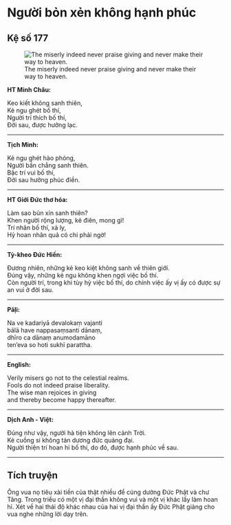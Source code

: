 # Người bỏn xẻn không hạnh phúc {- #nguoi-bon-xen-khong-hanh-phuc}

## Kệ số 177 {- #ke-so-177}

![The miserly indeed never praise giving and never make their way to heaven.](images/kinh-phap-cu-ke-so-177-dhammapada-verse-177.jpg){fig-align="center" .lightbox}

**HT Minh Châu:**

Keo kiết không sanh thiên,  
Kẻ ngu ghét bố thí,  
Người trí thích bố thí,  
Ðời sau, được hưởng lạc.  

<hr class="divider">

**Tịch Minh:**

Kẻ ngu ghét hào phóng,  
Người bần chẳng sanh thiên.  
Bậc trí vui bố thí,  
Ðời sau hưởng phúc điền.  

<hr class="divider">

**HT Giới Đức thơ hóa:**

Làm sao bủn xỉn sanh thiên?  
Khen người rộng lượng, kẻ điên, mong gì!  
Trí nhân bố thí, xả ly,  
Hỷ hoan nhân quả có chi phải ngờ!  

<hr class="divider">

**Tỳ-kheo Đức Hiền:**

Đương nhiên, những kẻ keo kiệt không sanh về thiên giới.  
Đúng vậy, những kẻ ngu không khen ngợi việc bố thí.   
Còn người trí, trong khi tùy hỷ việc bố thí, do chính việc ấy vị ấy có được sự an vui ở đời sau.  

<hr class="divider">

**Pāḷi:**

Na ve kadariyā devalokaṃ vajanti  
bālā have nappasaṃsanti dānaṃ,  
dhīro ca dānaṃ anumodamāno  
ten'eva so hoti sukhī parattha.  

<hr class="divider">

**English:**

Verily misers go not to the celestial realms.  
Fools do not indeed praise liberality.  
The wise man rejoices in giving  
and thereby become happy thereafter.  

<hr class="divider">

**Dịch Anh - Việt:**

Ðúng như vậy, người hà tiện không lên cảnh Trời.  
Kẻ cuồng si không tán dương đức quảng đại.  
Người thiện trí hoan hỉ bố thí, do đó, được hạnh phúc về sau.  

<hr class="divider">

## Tích truyện {- #tich-truyen}

Ông vua nọ tiêu xài tiền của thật nhiều để cúng dường Ðức Phật và chư Tăng. Trong triều có một vị đại thần không vui và một vị khác lấy làm hoan hỉ. Xét về hai thái độ khác nhau của hai vị đại thần ấy Ðức Phật giảng cho vua nghe những lời dạy trên.